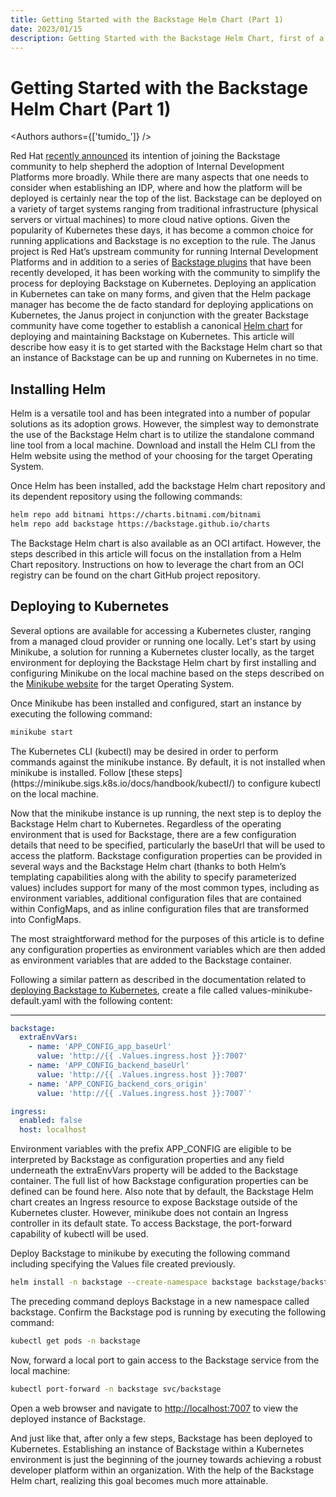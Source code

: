 ```yaml
---
title: Getting Started with the Backstage Helm Chart (Part 1)
date: 2023/01/15
description: Getting Started with the Backstage Helm Chart, first of a series of 3 blogs
---
```



# Getting Started with the Backstage Helm Chart (Part 1)

<Authors authors={['tumido_']} />

Red Hat [recently announced](https://developers.redhat.com/articles/2022/10/24/red-hat-joins-backstageio-community) its intention of joining the Backstage community to help shepherd the adoption of Internal Development Platforms more broadly. While there are many aspects that one needs to consider when establishing an IDP, where and how the platform will be deployed is certainly near the top of the list. Backstage can be deployed on a variety of target systems ranging from traditional infrastructure (physical servers or virtual machines) to more cloud native options. Given the popularity of Kubernetes these days, it has become a common choice for running applications and Backstage is no exception to the rule. The Janus project is Red Hat’s upstream community for running Internal Development Platforms and in addition to a series of [Backstage plugins](https://janus-idp.io/blog/initial-plugins) that have been recently developed, it has been working with the community to simplify the process for deploying Backstage on Kubernetes. Deploying an application in Kubernetes can take on many forms, and given that the Helm package manager has become the de facto standard for deploying applications on Kubernetes, the Janus project in conjunction with the greater Backstage community have come together to establish a canonical [Helm chart](https://github.com/backstage/charts) for deploying and maintaining Backstage on Kubernetes. This article will describe how easy it is to get started with the Backstage Helm chart so that an instance of Backstage can be up and running on Kubernetes in no time.

## Installing Helm

Helm is a versatile tool and has been integrated into a number of popular solutions as its adoption grows. However, the simplest way to demonstrate the use of the Backstage Helm chart is to utilize the standalone command line tool from a local machine. Download and install the Helm CLI from the Helm website using the method of your choosing for the target Operating System.

Once Helm has been installed, add the backstage Helm chart repository and its dependent repository using the following commands:

```bash
helm repo add bitnami https://charts.bitnami.com/bitnami
helm repo add backstage https://backstage.github.io/charts
```

<Callout>
  The Backstage Helm chart is also available as an OCI artifact. However, the steps described in
  this article will focus on the installation from a Helm Chart repository. Instructions on how to
  leverage the chart from an OCI registry can be found on the chart GitHub project repository.
</Callout>

## Deploying to Kubernetes

Several options are available for accessing a Kubernetes cluster, ranging from a managed cloud provider or running one locally. Let's start by using Minikube, a solution for running a Kubernetes cluster locally, as the target environment for deploying the Backstage Helm chart by first installing and configuring Minikube on the local machine based on the steps described on the [Minikube website](https://minikube.sigs.k8s.io/docs/) for the target Operating System.

Once Minikube has been installed and configured, start an instance by executing the following command:

```bash
minikube start
```

<Callout>
  The Kubernetes CLI (kubectl) may be desired in order to perform commands against the minikube
  instance. By default, it is not installed when minikube is installed. Follow [these
  steps](https://minikube.sigs.k8s.io/docs/handbook/kubectl/) to configure kubectl on the local
  machine.
</Callout>

Now that the minikube instance is up running, the next step is to deploy the Backstage Helm chart to Kubernetes. Regardless of the operating environment that is used for Backstage, there are a few configuration details that need to be specified, particularly the baseUrl that will be used to access the platform. Backstage configuration properties can be provided in several ways and the Backstage Helm chart (thanks to both Helm’s templating capabilities along with the ability to specify parameterized values) includes support for many of the most common types, including as environment variables, additional configuration files that are contained within ConfigMaps, and as inline configuration files that are transformed into ConfigMaps.

The most straightforward method for the purposes of this article is to define any configuration properties as environment variables which are then added as environment variables that are added to the Backstage container.

Following a similar pattern as described in the documentation related to [deploying Backstage to Kubernetes](https://backstage.io/docs/deployment/k8s), create a file called values-minikube-default.yaml with the following content:

---

```yaml
backstage:
  extraEnvVars:
    - name: 'APP_CONFIG_app_baseUrl'
      value: 'http://{{ .Values.ingress.host }}:7007'
    - name: 'APP_CONFIG_backend_baseUrl'
      value: 'http://{{ .Values.ingress.host }}:7007'
    - name: 'APP_CONFIG_backend_cors_origin'
      value: 'http://{{ .Values.ingress.host }}:7007`'

ingress:
  enabled: false
  host: localhost
```

Environment variables with the prefix APP_CONFIG are eligible to be interpreted by Backstage as configuration properties and any field underneath the extraEnvVars property will be added to the Backstage container. The full list of how Backstage configuration properties can be defined can be found here. Also note that by default, the Backstage Helm chart creates an Ingress resource to expose Backstage outside of the Kubernetes cluster. However, minikube does not contain an Ingress controller in its default state. To access Backstage, the port-forward capability of kubectl will be used.

Deploy Backstage to minikube by executing the following command including specifying the Values file created previously.

```bash
helm install -n backstage --create-namespace backstage backstage/backstage -f values-minikube-default.yaml
```

The preceding command deploys Backstage in a new namespace called backstage. Confirm the Backstage pod is running by executing the following command:

```bash
kubectl get pods -n backstage
```

Now, forward a local port to gain access to the Backstage service from the local machine:

```bash
kubectl port-forward -n backstage svc/backstage
```

Open a web browser and navigate to [http://localhost:7007](http://localhost:7007) to view the deployed instance of Backstage.

And just like that, after only a few steps, Backstage has been deployed to Kubernetes. Establishing an instance of Backstage within a Kubernetes environment is just the beginning of the journey towards achieving a robust developer platform within an organization. With the help of the Backstage Helm chart, realizing this goal becomes much more attainable.
